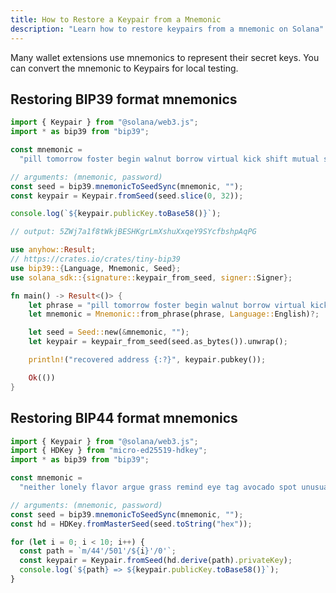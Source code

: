 ```yaml
---
title: How to Restore a Keypair from a Mnemonic
description: "Learn how to restore keypairs from a mnemonic on Solana"
---
```


Many wallet extensions use mnemonics to represent their secret keys. You can
convert the mnemonic to Keypairs for local testing.

## Restoring BIP39 format mnemonics

<CodeTabs storage="cookbook">

```typescript title="Typescript"
import { Keypair } from "@solana/web3.js";
import * as bip39 from "bip39";

const mnemonic =
  "pill tomorrow foster begin walnut borrow virtual kick shift mutual shoe scatter";

// arguments: (mnemonic, password)
const seed = bip39.mnemonicToSeedSync(mnemonic, "");
const keypair = Keypair.fromSeed(seed.slice(0, 32));

console.log(`${keypair.publicKey.toBase58()}`);

// output: 5ZWj7a1f8tWkjBESHKgrLmXshuXxqeY9SYcfbshpAqPG
```

```rust title="Rust"
use anyhow::Result;
// https://crates.io/crates/tiny-bip39
use bip39::{Language, Mnemonic, Seed};
use solana_sdk::{signature::keypair_from_seed, signer::Signer};

fn main() -> Result<()> {
    let phrase = "pill tomorrow foster begin walnut borrow virtual kick shift mutual shoe scatter";
    let mnemonic = Mnemonic::from_phrase(phrase, Language::English)?;

    let seed = Seed::new(&mnemonic, "");
    let keypair = keypair_from_seed(seed.as_bytes()).unwrap();

    println!("recovered address {:?}", keypair.pubkey());

    Ok(())
}
```

</CodeTabs>


## Restoring BIP44 format mnemonics

<CodeTabs storage="cookbook">

```typescript title="restore-bip44-mnemonic.ts"
import { Keypair } from "@solana/web3.js";
import { HDKey } from "micro-ed25519-hdkey";
import * as bip39 from "bip39";

const mnemonic =
  "neither lonely flavor argue grass remind eye tag avocado spot unusual intact";

// arguments: (mnemonic, password)
const seed = bip39.mnemonicToSeedSync(mnemonic, "");
const hd = HDKey.fromMasterSeed(seed.toString("hex"));

for (let i = 0; i < 10; i++) {
  const path = `m/44'/501'/${i}'/0'`;
  const keypair = Keypair.fromSeed(hd.derive(path).privateKey);
  console.log(`${path} => ${keypair.publicKey.toBase58()}`);
}
```

</CodeTabs>
